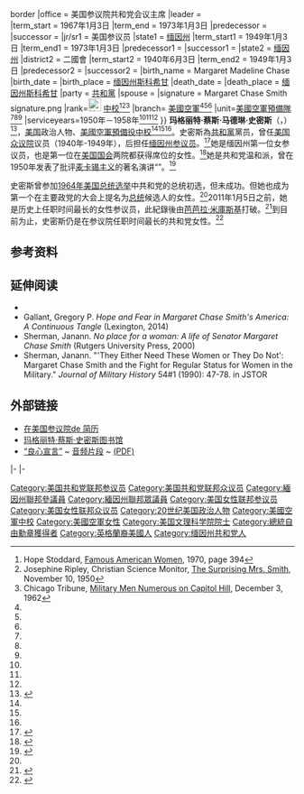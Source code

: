 {{Infobox officeholder
|name         = 玛格丽特·蔡斯·史密斯<br>Margaret Chase Smith
|image        = Margaret Chase Smith.jpg{{!}}border
|office       = 美国参议院共和党会议主席
|leader       = {{le|埃弗里·特德克森|Everett Dirksen}}<br>{{le|休·斯科特|Hugh Scott}}
|term_start   = 1967年1月3日
|term_end     = 1973年1月3日
|predecessor  = {{le|莱弗里特·索顿斯托尔|Leverett Saltonstall}}
|successor    = {{le|诺里斯·科顿|Norris Cotton}}
|jr/sr1       = 美国参议员
|state1       = [[缅因州|缅因州]]
|term_start1  = 1949年1月3日
|term_end1    = 1973年1月3日
|predecessor1 = {{le|小华莱士·H·怀特|Wallace H. White, Jr.}}
|successor1   = {{le|威廉·哈撒韦|William Hathaway}}
|state2       = [[缅因州|缅因州]]
|district2    = 二國會
|term_start2  = 1940年6月3日
|term_end2    = 1949年1月3日
|predecessor2 = {{le|克莱德·H·史密斯|Clyde H. Smith}}
|successor2   = {{le|查尔斯·P·纳尔逊|Charles P. Nelson (congressman)}}
|birth_name   = Margaret Madeline Chase
|birth_date   = {{birth date|1897|12|14}}
|birth_place  = [[缅因州|缅因州]][[斯科希甘_(缅因州)|斯科希甘]]
|death_date   = {{death date and age|1995|5|29|1897|12|14}}
|death_place  = [[缅因州|缅因州]][[斯科希甘_(缅因州)|斯科希甘]]
|party        = [[共和黨_(美國)|共和黨]]
|spouse       = {{le|克莱德·H·史密斯|Clyde H. Smith}}
|signature    = Margaret Chase Smith signature.png
|rank=[[File:US-O5_insignia.svg|23px]] [[中校|中校]]<ref name="Famous American Women">Hope Stoddard, [https://books.google.com/books?ei=3QHJUaLnFtTA4AOHi4CgAg&id=e5UUAQAAIAAJ&dq=%22margaret+chase+smith%22+%22lieutenant+colonel%22+1950+1958&focus=searchwithinvolume&q=%22air+force+reserve%22 Famous American Women], 1970, page 394</ref><ref name="The Surprising Mrs. Smith">Josephine Ripley, Christian Science Monitor, [https://pqasb.pqarchiver.com/csmonitor_historic/access/207309172.html?dids=207309172:207309172&FMT=ABS&FMTS=ABS:AI&date=Nov+10%2C+1950&author=By+Josephine+RipleyJosephine+Ripley+is+a+member+of+The+Christian+Science+Monitor's+news+bureau+in+Washington.&pub=Christian+Science+Monitor&desc=The+Surprising+Mrs.+Smith&pqatl=google The Surprising Mrs. Smith], November 10, 1950</ref><ref name="Military Men Numerous on Capitol Hill">Chicago Tribune, [https://pqasb.pqarchiver.com/chicagotribune/access/577230342.html?dids=577230342:577230342&FMT=ABS&FMTS=ABS:AI&type=historic&date=Dec+03%2C+1962&author=&pub=Chicago+Tribune&desc=MILITARY+MEN+NUMEROUS+ON+CAPITOL+HILL&pqatl=google Military Men Numerous on Capitol Hill], December 3, 1962</ref>
|branch={{flagicon image|Flag of the United States Air Force.svg}} [[美國空軍|美國空軍]]<ref name="Famous American Women"/><ref name="The Surprising Mrs. Smith"/><ref name="Military Men Numerous on Capitol Hill"/>
|unit=[[美國空軍預備役司令部|美國空軍預備隊]]<ref name="Famous American Women"/><ref name="The Surprising Mrs. Smith"/><ref name="Military Men Numerous on Capitol Hill"/>
|serviceyears=1950年－1958年<ref name="Famous American Women"/><ref name="The Surprising Mrs. Smith"/><ref name="Military Men Numerous on Capitol Hill"/>
}}
'''玛格丽特·蔡斯·马德琳·史密斯'''（{{lang-en|'''Margaret Madeline Chase Smith'''}}，{{bd|1897年|12月14日|1995年|5月29日|catIdx=S}}）<ref>{{Cite web |url=http://www.mcslibrary.org/bio/ |title=SENATOR, REPRESENTATIVE, AMERICAN |accessdate=2016-07-09 |archive-date=2016-06-27 |archive-url=https://web.archive.org/web/20160627130212/http://www.mcslibrary.org/bio/ |dead-url=no }}</ref>，[[美国|美国]]政治人物、[[美國空軍|美國空軍]][[美國空軍預備役司令部|預備役]][[中校|中校]]<ref name="Famous American Women"/><ref name="The Surprising Mrs. Smith"/><ref name="Military Men Numerous on Capitol Hill"/>。史密斯為[[共和黨_(美國)|共和黨]]黨员，曾任[[美国众议院|美国众议院]]议员（1940年-1949年），后担任[[缅因州|缅因州]][[美国参议院|参议员]]。<ref name=congress>{{cite news|work=Biographical Directory of the United States Congress|title=SMITH, Margaret Chase, (1897 - 1995)|url=http://bioguide.congress.gov/scripts/biodisplay.pl?index=s000590|accessdate=2016-07-09|archive-date=2011-04-04|archive-url=https://web.archive.org/web/20110404063249/http://bioguide.congress.gov/scripts/biodisplay.pl?index=S000590|dead-url=no}}</ref>她是缅因州第一位女参议员，也是第一位在[[美国国会|美国国会]]两院都获得席位的女性。<ref name=umaine>{{cite news|work=University of Maine|title=Senator Margaret Chase Smith (1897-1995)|url=http://mcspolicycenter.umaine.edu/?q=senator-margaret-chase-smith-1897-1995|accessdate=2016-07-09|archive-date=2016-10-22|archive-url=https://web.archive.org/web/20161022054220/https://mcspolicycenter.umaine.edu/?q=senator-margaret-chase-smith-1897-1995|dead-url=yes}}</ref>她是共和党温和派，曾在1950年发表了批评[[麦卡锡主义|麦卡锡主义]]的著名演讲“{{le|良心宣言|Declaration of Conscience}}”。<ref name=speech>{{cite news|work=United States Senate|title=June 1, 1950: A Declaration of Conscience|url=http://www.senate.gov/artandhistory/history/minute/A_Declaration_of_Conscience.htm|accessdate=2016-07-09|archive-date=2016-06-07|archive-url=https://web.archive.org/web/20160607062455/http://www.senate.gov/artandhistory/history/minute/A_Declaration_of_Conscience.htm|dead-url=no}}</ref>

史密斯曾参加[[1964年美国总统选举|1964年美国总统选举]]中共和党的总统初选，但未成功。但她也成为第一个在主要政党的大会上提名为[[美国总统|总统]]候选人的女性。<ref name=congress/>2011年1月5日之前，她是历史上任职时间最长的女性参议员，此紀錄後由[[芭芭拉·米庫斯基|芭芭拉·米庫斯基]]打破。<ref name=emkinstitute>{{cite news|work=Edward M. Kennedy Institute for the United States Senate |title=Margaret Chase Smith, Republican of Maine |url=http://emkinstitute.org/updates/entry/featured-senator-margaret-chase-smith |deadurl=yes |archiveurl=https://web.archive.org/web/20140309124432/http://emkinstitute.org/updates/entry/featured-senator-margaret-chase-smith |archivedate=2014-03-09 }}</ref>到目前为止，史密斯仍是在参议院任职时间最长的共和党女性。<ref>{{cite news|url=http://www.nytimes.com/interactive/2013/03/22/us/politics/women-in-the-senate.html?ref=politics|title=Women in the Senate - Interactive Graph|publisher=The New York Times|date=2013-03-21|accessdate=2014-05-14|archive-date=2014-05-15|archive-url=https://web.archive.org/web/20140515005150/http://www.nytimes.com/interactive/2013/03/22/us/politics/women-in-the-senate.html?ref=politics|dead-url=no}}</ref>

==参考资料==
{{reflist|2}}

==延伸阅读==
*{{cite book |lccn=2015045620 |last=Fitzpatrick |first=Ellen |title=The Highest Glass Ceiling : Women's Quest for the American Presidency |url=https://archive.org/details/highestglassceil0000fitz |location=Cambridge, MA |publisher=Harvard University Press |year=2016 |isbn=9780674088931}}
*Gallant, Gregory P. ''Hope and Fear in Margaret Chase Smith's America: A Continuous Tangle'' (Lexington, 2014)
*Sherman, Janann. ''No place for a woman: A life of Senator Margaret Chase Smith'' (Rutgers University Press, 2000)
*Sherman, Janann. "'They Either Need These Women or They Do Not': Margaret Chase Smith and the Fight for Regular Status for Women in the Military." ''Journal of Military History'' 54#1 (1990): 47-78.  in JSTOR

==外部链接==
{{Commons category|Margaret Chase Smith}}
*[http://www.senate.gov/artandhistory/history/common/generic/Speeches_Smith_Declaration.htm 在美国参议院de 简历] {{Wayback|url=http://www.senate.gov/artandhistory/history/common/generic/Speeches_Smith_Declaration.htm |date=20160617103511 }}
*[http://www.mcslibrary.org/ 玛格丽特·蔡斯·史密斯图书馆] {{Wayback|url=http://www.mcslibrary.org/ |date=20160722191342 }}
*[http://www.americanrhetoric.com/speeches/margaretchasesmithconscience.html “良心宣言”] {{Wayback|url=http://www.americanrhetoric.com/speeches/margaretchasesmithconscience.html |date=20160714062524 }} ~ [https://web.archive.org/web/20060320111310/http://www.historychannel.com/broadband/clipview/index.jsp?id=1125 音频片段] ~ [http://www.senate.gov/artandhistory/history/resources/pdf/SmithDeclaration.pdf (PDF)] {{Wayback|url=http://www.senate.gov/artandhistory/history/resources/pdf/SmithDeclaration.pdf |date=20160303212531 }}

{{start box}}
{{s-par|us-hs}}
{{s-bef|before={{le|克莱德·H·史密斯|Clyde H. Smith}}}}
{{s-ttl|title=美国众议院议员<br>来自[[緬因州第二國會選區|緬因州第二國會選區]]|years=1940–1949}}
{{s-aft|after={{le|查尔斯·P·纳尔逊|Charles P. Nelson (congressman)}}}}
|-
{{s-ppo}}
{{s-bef|before={{le|莱弗里特·索顿斯托尔|Leverett Saltonstall}}}}
{{s-ttl|title=参议院共和党会议主席|years=1967–1973}}
{{s-aft|after={{le|诺里斯·科顿|Norris Cotton}}}}
|-
{{s-par|us-sen}}
{{s-bef|before={{le|小华莱士·H·怀特|Wallace H. White, Jr.}}}}
{{s-ttl|title=缅因州参议员|years=1949–1973}}
{{s-aft|after={{le|威廉·哈撒韦|William Hathaway}}}}
{{end box}}

{{Authority control}}

{{DEFAULTSORT:Smith, Margaret Chase}}
[[Category:美国共和党联邦参议员|Category:美国共和党联邦参议员]]
[[Category:美国共和党联邦众议员|Category:美国共和党联邦众议员]]
[[Category:緬因州聯邦參議員|Category:緬因州聯邦參議員]]
[[Category:緬因州聯邦眾議員|Category:緬因州聯邦眾議員]]
[[Category:美国女性联邦参议员|Category:美国女性联邦参议员]]
[[Category:美国女性联邦众议员|Category:美国女性联邦众议员]]
[[Category:20世纪美国政治人物|Category:20世纪美国政治人物]]
[[Category:美國空軍中校|Category:美國空軍中校]]
[[Category:美國空軍女性|Category:美國空軍女性]]
[[Category:美国文理科学院院士|Category:美国文理科学院院士]]
[[Category:總統自由勳章獲得者|Category:總統自由勳章獲得者]]
[[Category:英格蘭裔美國人|Category:英格蘭裔美國人]]
[[Category:缅因州共和党人|Category:缅因州共和党人]]
